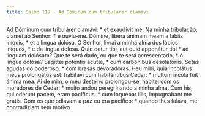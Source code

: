 ```yaml
---
title: Salmo 119 - Ad Dominum cum tribularer clamavi
---
```


<div class="grid grid-cols-2 gap-5">
  <span class="text-justify">
    Ad Dóminum cum tribulárer clamávi: * et exaudívit me.
  </span>
  <span class="text-justify">
    Na minha tribulação, clamei ao Senhor: * e ouviu-me.
  </span>
  <span class="text-justify">
    Dómine, líbera ánimam meam a lábiis iníquis, * et a lingua dolósa.
  </span>
  <span class="text-justify">
    Ó Senhor, livrai a minha alma dos lábios iníquos, * e da língua dolosa.
  </span>
  <span class="text-justify">
    Quid detur tibi, aut quid apponátur tibi * ad linguam dolósam?
  </span>
  <span class="text-justify">
    Que te será dado, ou que te será acrescentado, * ó língua dolosa?
  </span>
  <span class="text-justify">
    Sagíttæ poténtis acútæ, * cum carbónibus desolatóriis.
  </span>
  <span class="text-justify">
    Setas agudas do poderoso, * com brasas devoradoras.
  </span>
  <span class="text-justify">
    Heu mihi, quia incolátus meus prolongátus est: habitávi cum habitántibus
    Cedar: * multum íncola fuit ánima mea.
  </span>
  <span class="text-justify">
    Ai de mim, o meu desterro prolongou-se, habitei com os moradores de Cedar: *
    muito andou peregrinando a minha alma.
  </span>
  <span class="text-justify">
    Cum his, qui odérunt pacem, eram pacíficus: * cum loquébar illis,
    impugnábant me gratis.
  </span>
  <span class="text-justify">
    Com os que odiavam a paz eu era pacífico: * quando lhes falava, me
    contradiziam sem motivo.
  </span>
</div>
